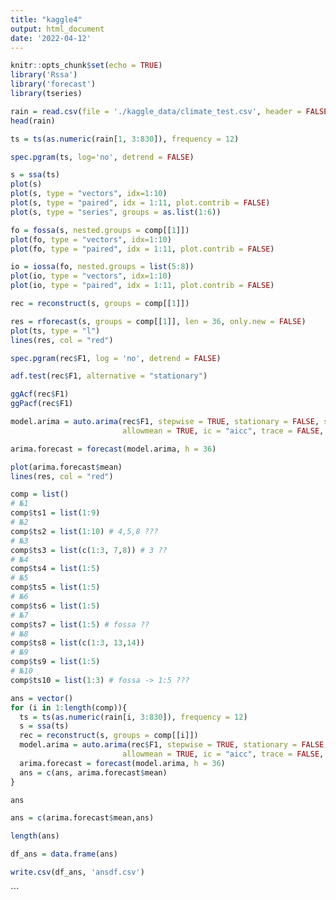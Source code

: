 ---
title: "kaggle4"
output: html_document
date: '2022-04-12'
---

```{r setup, include=FALSE}
knitr::opts_chunk$set(echo = TRUE)
library('Rssa')
library('forecast')
library(tseries)
```

```{r}
rain = read.csv(file = './kaggle_data/climate_test.csv', header = FALSE)
head(rain)
```

```{r}
ts = ts(as.numeric(rain[1, 3:830]), frequency = 12)
```

```{r}
spec.pgram(ts, log='no', detrend = FALSE)
```


```{r}
s = ssa(ts)
plot(s)
plot(s, type = "vectors", idx=1:10)
plot(s, type = "paired", idx = 1:11, plot.contrib = FALSE)
plot(s, type = "series", groups = as.list(1:6))
```

```{r}
fo = fossa(s, nested.groups = comp[[1]])
plot(fo, type = "vectors", idx=1:10)
plot(fo, type = "paired", idx = 1:11, plot.contrib = FALSE)
```

```{r}
io = iossa(fo, nested.groups = list(5:8))
plot(io, type = "vectors", idx=1:10)
plot(io, type = "paired", idx = 1:11, plot.contrib = FALSE)
```


```{r}
rec = reconstruct(s, groups = comp[[1]])
```

```{r}
res = rforecast(s, groups = comp[[1]], len = 36, only.new = FALSE)
plot(ts, type = "l")
lines(res, col = "red")
```
```{r}
spec.pgram(rec$F1, log = 'no', detrend = FALSE)
```

```{r}
adf.test(rec$F1, alternative = "stationary")
```
```{r}
ggAcf(rec$F1)
ggPacf(rec$F1)
```

```{r}
model.arima = auto.arima(rec$F1, stepwise = TRUE, stationary = FALSE, seasonal = TRUE, 
                         allowmean = TRUE, ic = "aicc", trace = FALSE, max.order = 24)
```

```{r}
arima.forecast = forecast(model.arima, h = 36)
```

```{r}
plot(arima.forecast$mean)
lines(res, col = "red")
```


```{r}
comp = list()
# №1
comp$ts1 = list(1:9)
# №2
comp$ts2 = list(1:10) # 4,5,8 ???
# №3
comp$ts3 = list(c(1:3, 7,8)) # 3 ??
# №4
comp$ts4 = list(1:5)
# №5
comp$ts5 = list(1:5)
# №6
comp$ts6 = list(1:5)
# №7
comp$ts7 = list(1:5) # fossa ??
# №8
comp$ts8 = list(c(1:3, 13,14))
# №9
comp$ts9 = list(1:5)
# №10
comp$ts10 = list(1:3) # fossa -> 1:5 ???
```




```{r}
ans = vector()
for (i in 1:length(comp)){
  ts = ts(as.numeric(rain[i, 3:830]), frequency = 12)
  s = ssa(ts)
  rec = reconstruct(s, groups = comp[[i]])
  model.arima = auto.arima(rec$F1, stepwise = TRUE, stationary = FALSE, seasonal = TRUE, 
                         allowmean = TRUE, ic = "aicc", trace = FALSE, max.order = 24)
  arima.forecast = forecast(model.arima, h = 36)
  ans = c(ans, arima.forecast$mean)
}

ans
```


```{r}
ans = c(arima.forecast$mean,ans)
```

```{r}
length(ans)
```

```{r}
df_ans = data.frame(ans)
```


```{r}
write.csv(df_ans, 'ansdf.csv')
```

```

